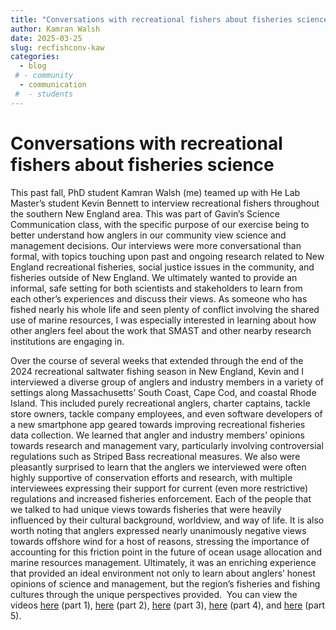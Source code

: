 ```yaml
---
title: "Conversations with recreational fishers about fisheries science"
author: Kamran Walsh
date: 2025-03-25
slug: recfishconv-kaw
categories:
  - blog 
 # - community
  - communication
 #  - students
---
```


# Conversations with recreational fishers about fisheries science

This past fall, PhD student Kamran Walsh (me) teamed up with He Lab Master’s student Kevin Bennett to interview recreational fishers throughout the southern New England area. This was part of Gavin’s Science Communication class, with the specific purpose of our exercise being to better understand how anglers in our community view science and management decisions. Our interviews were more conversational than formal, with topics touching upon past and ongoing research related to New England recreational fisheries, social justice issues in the community, and fisheries outside of New England. We ultimately wanted to provide an informal, safe setting for both scientists and stakeholders to learn from each other’s experiences and discuss their views. As someone who has fished nearly his whole life and seen plenty of conflict involving the shared use of marine resources, I was especially interested in learning about how other anglers feel about the work that SMAST and other nearby research institutions are engaging in. 

Over the course of several weeks that extended through the end of the 2024 recreational saltwater fishing season in New England, Kevin and I interviewed a diverse group of anglers and industry members in a variety of settings along Massachusetts’ South Coast, Cape Cod, and coastal Rhode Island. This included purely recreational anglers, charter captains, tackle store owners, tackle company employees, and even software developers of a new smartphone app geared towards improving recreational fisheries data collection. We learned that angler and industry members’ opinions towards research and management vary, particularly involving controversial regulations such as Striped Bass recreational measures. We also were pleasantly surprised to learn that the anglers we interviewed were often highly supportive of conservation efforts and research, with multiple interviewees expressing their support for current (even more restrictive) regulations and increased fisheries enforcement. Each of the people that we talked to had unique views towards fisheries that were heavily influenced by their cultural background, worldview, and way of life. It is also worth noting that anglers expressed nearly unanimously negative views towards offshore wind for a host of reasons, stressing the importance of accounting for this friction point in the future of ocean usage allocation and marine resources management. Ultimately, it was an enriching experience that provided an ideal environment not only to learn about anglers’ honest opinions of science and management, but the region’s fisheries and fishing cultures through the unique perspectives provided.  You can view the videos [here](https://nam12.safelinks.protection.outlook.com/?url=https%3A%2F%2Fwww.youtube.com%2Fwatch%3Fv%3DypQZYaEhcK0&data=05%7C02%7Cgfay%40umassd.edu%7C97e2a7b9387046dc2c0a08dd566fb6a5%7C328d6c0d0f2f4b7693109762ba1c3e2d%7C0%7C0%7C638761760008081003%7CUnknown%7CTWFpbGZsb3d8eyJFbXB0eU1hcGkiOnRydWUsIlYiOiIwLjAuMDAwMCIsIlAiOiJXaW4zMiIsIkFOIjoiTWFpbCIsIldUIjoyfQ%3D%3D%7C0%7C%7C%7C&sdata=ISd2goVKPtvAcIw7g4R9aJb6Vvvrh%2FCJw3%2BHT1YZn2Q%3D&reserved=0) (part 1), [here](https://nam12.safelinks.protection.outlook.com/?url=https%3A%2F%2Fwww.youtube.com%2Fwatch%3Fv%3DYTgYDcP8YYo&data=05%7C02%7Cgfay%40umassd.edu%7C97e2a7b9387046dc2c0a08dd566fb6a5%7C328d6c0d0f2f4b7693109762ba1c3e2d%7C0%7C0%7C638761760008112177%7CUnknown%7CTWFpbGZsb3d8eyJFbXB0eU1hcGkiOnRydWUsIlYiOiIwLjAuMDAwMCIsIlAiOiJXaW4zMiIsIkFOIjoiTWFpbCIsIldUIjoyfQ%3D%3D%7C0%7C%7C%7C&sdata=k2znX2FGecxjBia3GGAoNKVH1pzW6HejxPV1rKRpyyE%3D&reserved=0) (part 2), [here](https://nam12.safelinks.protection.outlook.com/?url=https%3A%2F%2Fwww.youtube.com%2Fwatch%3Fv%3DMGIMuxh-fx4&data=05%7C02%7Cgfay%40umassd.edu%7C97e2a7b9387046dc2c0a08dd566fb6a5%7C328d6c0d0f2f4b7693109762ba1c3e2d%7C0%7C0%7C638761760008125400%7CUnknown%7CTWFpbGZsb3d8eyJFbXB0eU1hcGkiOnRydWUsIlYiOiIwLjAuMDAwMCIsIlAiOiJXaW4zMiIsIkFOIjoiTWFpbCIsIldUIjoyfQ%3D%3D%7C0%7C%7C%7C&sdata=DfXYqkrPAGjHhZQxlQfM7Srz%2Fq9nbbK%2BPmjhc1IVBb0%3D&reserved=0) (part 3), [here](https://nam12.safelinks.protection.outlook.com/?url=https%3A%2F%2Fwww.youtube.com%2Fwatch%3Fv%3DlJhn8W6N8rA&data=05%7C02%7Cgfay%40umassd.edu%7C97e2a7b9387046dc2c0a08dd566fb6a5%7C328d6c0d0f2f4b7693109762ba1c3e2d%7C0%7C0%7C638761760008137330%7CUnknown%7CTWFpbGZsb3d8eyJFbXB0eU1hcGkiOnRydWUsIlYiOiIwLjAuMDAwMCIsIlAiOiJXaW4zMiIsIkFOIjoiTWFpbCIsIldUIjoyfQ%3D%3D%7C0%7C%7C%7C&sdata=ooMwTBDcXBrevtrDz86SncSa8qX1nk1aLQ2GToY5B1o%3D&reserved=0) (part 4), and [here](https://nam12.safelinks.protection.outlook.com/?url=https%3A%2F%2Fwww.youtube.com%2Fwatch%3Fv%3DjZT47_bfxgg&data=05%7C02%7Cgfay%40umassd.edu%7C97e2a7b9387046dc2c0a08dd566fb6a5%7C328d6c0d0f2f4b7693109762ba1c3e2d%7C0%7C0%7C638761760008149131%7CUnknown%7CTWFpbGZsb3d8eyJFbXB0eU1hcGkiOnRydWUsIlYiOiIwLjAuMDAwMCIsIlAiOiJXaW4zMiIsIkFOIjoiTWFpbCIsIldUIjoyfQ%3D%3D%7C0%7C%7C%7C&sdata=AZ5PzSFCNQRB2VRCx9q6M7KJyYDZCqWxmFORAioN7Qo%3D&reserved=0) (part 5).

